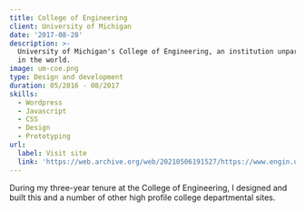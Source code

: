 ```yaml
---
title: College of Engineering
client: University of Michigan
date: '2017-08-28'
description: >-
  University of Michigan's College of Engineering, an institution unparalleled
  in the world.
image: um-coe.png
type: Design and development
duration: 05/2016 - 08/2017
skills:
  - Wordpress
  - Javascript
  - CSS
  - Design
  - Prototyping
url:
  label: Visit site
  link: 'https://web.archive.org/web/20210506191527/https://www.engin.umich.edu/'
---
```


During my three-year tenure at the College of Engineering, I designed and built this and a number of other high profile college departmental sites.

